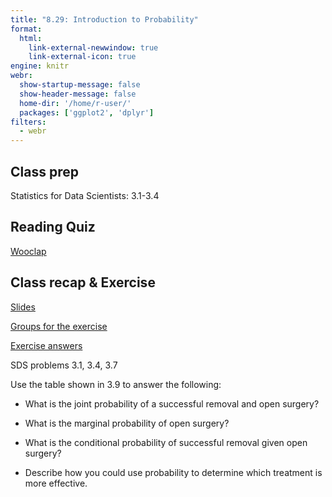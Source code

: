 ```yaml
---
title: "8.29: Introduction to Probability"
format: 
  html:
    link-external-newwindow: true
    link-external-icon: true
engine: knitr
webr: 
  show-startup-message: false
  show-header-message: false
  home-dir: '/home/r-user/'
  packages: ['ggplot2', 'dplyr']
filters:
  - webr
---
```


## Class prep

Statistics for Data Scientists: 3.1-3.4

## Reading Quiz

[Wooclap](https://app.wooclap.com/KPNJGA?from=event-page)

## Class recap & Exercise

[Slides](probability_slides-speaker.html)

[Groups for the exercise](https://docs.google.com/spreadsheets/d/16Eed60rRnipqaPwrCnzAiLTd66RNS5T9N3ohW0Fq4xY/edit?usp=sharing)

[Exercise answers](submission_263215359.pdf)

SDS problems 3.1, 3.4, 3.7

Use the table shown in 3.9 to answer the following:

-   What is the joint probability of a successful removal and open surgery?

-   What is the marginal probability of open surgery?

-   What is the conditional probability of successful removal given open surgery?

-   Describe how you could use probability to determine which treatment is more effective.
